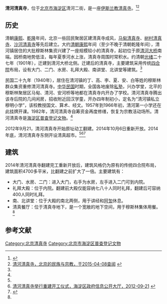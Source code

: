 '''清河清真寺'''，位于[[北京市|北京市]][[海淀区|海淀区]]清河二街，是一座[[伊斯兰教|伊斯兰教]][[清真寺|清真寺]]。<ref name=cywhw>{{Cite web |url=http://sqb.ynet.com/html/2014-10/29/content_93050.htm?div=-1 |title=百年清河清真寺翻建开放，北青社区报，2014-10-29 |accessdate=2015-04-08 |archiveurl=https://web.archive.org/web/20160304075052/http://sqb.ynet.com/html/2014-10/29/content_93050.htm?div=-1 |archivedate=2016-03-04 }}</ref><ref>[http://www.bjethnic.gov.cn/zjhd/zjhdDetail.asp?pos=82&id=5847 清河清真寺，北京的民族与宗教，于2015-04-08查阅] {{webarchive|url=https://web.archive.org/web/20120409142745/http://www.bjethnic.gov.cn/zjhd/zjhdDetail.asp?pos=82&id=5847 |date=2012-04-09 }}</ref>

==历史==
清朝[[康熙|康熙]]、[[乾隆|乾隆]]年间，北京一些回民聚居区建清真寺成风，[[马甸清真寺|马甸清真寺]]、[[树村清真寺|树村清真寺]]、[[沙河清真寺|沙河清真寺]]等先后建立。大约[[清朝|清朝]][[康熙|康熙]]年间（至少不晚于清朝乾隆年间），清河镇居住的大批穆斯林集资兴建了一座规模较小的清真寺，起初位于原[[广济桥_(北京)|清河大桥]]南端。因桥南地势低洼，每年夏季河水上涨，清真寺周围时常积水。约清朝[[光绪|光绪]]二十七年（1901年），迁建到清河大桥北侧。迁建后的清真寺，主要建筑采用传统[[四合院|四合院]]布局，设有大门、二门、水房、礼拜大殿、南讲堂、北讲堂等建筑。<ref name=cywhw/>

民国二十九年（1940年），居住在清河镇的丁、高、李、夏、安、白等姓的穆斯林群众集资重修清河清真寺。[[中华民国|中华民国]]时期，全国各地废除[[私塾|私塾]]，兴办学堂，北平的穆斯林聚居区马甸、清河、安河桥等地都在清真寺内开办了学校。清河清真寺腾出该寺后院的几间闲房，招收附近回汉学童，开办四年制初小，定名为“清河镇私立穆明小学”，该校教授国文、算术、经文。1957年到1966年初，清河第一小学还在此挂牌开课。1982年，清河清真寺自筹资金再度修缮，恢复为宗教活动场所。清河清真寺是[[海淀区普查登记文物|海淀区普查登记文物]]。<ref name=cywhw/>

2012年9月21，清河清真寺开始原址动工翻建。2014年10月6日重新开放。2014年底，清河清真寺东侧开设清真超市。<ref name=cywhw/><ref>[http://www.bjhd.gov.cn/govinfo/auto4517/201211/t20121101_461148.htm 清河清真寺举行重建开工仪式，海淀区政府信息公开大厅，2012-09-21] {{webarchive|url=https://web.archive.org/web/20150419054701/http://www.bjhd.gov.cn/govinfo/auto4517/201211/t20121101_461148.htm |date=2015-04-19 }}</ref><ref>{{Cite web |url=http://www.hdzx.gov.cn/zxhd/zxyw1/201409/t20140916_634142.htm |title=区政协少数民族界、宗教界委员视察清河清真寺重建工程，海淀政协，2014-09-19 |access-date=2015-04-08 |archive-url=https://web.archive.org/web/20150924025343/http://www.hdzx.gov.cn/zxhd/zxyw1/201409/t20140916_634142.htm |archive-date=2015-09-24 |dead-url=yes }}</ref>

==建筑==
2014年清河清真寺翻建完工重新开放后，建筑风格仍为原有的传统四合院布局，建筑面积4700多平米，比翻建之前扩大了一倍。主要建筑有：
*大门、水房、二门：进入大门，右手为水房，左手进入二门可到内院。
*礼拜大殿：位于内院。翻建前大殿仅能容纳七八十人同时礼拜，翻建后可容纳400人同时礼拜。
*南、北讲堂：位于大殿的南北两侧，用于讲经和[[阿訇|阿訇]]休息。
*清真餐厅：位于清真寺地下，是一个宽敞的地下空间，用于穆斯林集体用餐。<ref name=cywhw/>

==参考文献==
{{reflist}}

[[Category:北京清真寺|Category:北京清真寺]]
[[Category:北京市海淀区普查登记文物|Category:北京市海淀区普查登记文物]]